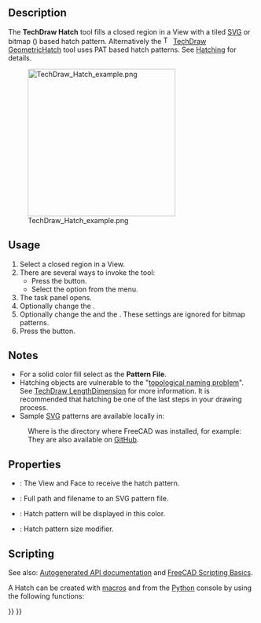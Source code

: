 <languages/>

{{Docnav
|[[TechDraw_LinkDimension|LinkDimension]]
|[[TechDraw_GeometricHatch|GeometricHatch]]
|[[TechDraw_Workbench|TechDraw]]
|IconL=TechDraw_LinkDimension.svg
|IconR=TechDraw_GeometricHatch.svg
|IconC=Workbench_TechDraw.svg
}}

{{GuiCommand
|Name=TechDraw Hatch
|MenuLocation=TechDraw → Hatching → Hatch a Face using Image File
|Workbenches=[[TechDraw_Workbench|TechDraw]]
|SeeAlso=[[TechDraw_GeometricHatch|TechDraw Geometric Hatch]], [[TechDraw_Hatching|TechDraw Hatching]]
}}

==Description==

The '''TechDraw Hatch''' tool fills a closed region in a View with a tiled [[SVG|SVG]] or bitmap ({{Version|0.21}}) based hatch pattern. Alternatively the [[Image:TechDraw_GeometricHatch.svg|16px]] [[TechDraw_GeometricHatch|TechDraw GeometricHatch]] tool uses PAT based hatch patterns. See [[TechDraw_Hatching|Hatching]] for details.

[[Image:TechDraw_Hatch_example.png|300px]]

{{Caption|SVG hatch pattern on a face}}

==Usage==

# Select a closed region in a View.
# There are several ways to invoke the tool:
#* Press the {{Button|[[Image:TechDraw_Hatch.svg|16px]] [[TechDraw_Hatch|TechDraw Hatch]]}} button.
#* Select the {{MenuCommand|TechDraw → Hatching → [[Image:TechDraw_Hatch.svg|16px]] Hatch a Face using Image File}} option from the menu.
# The {{MenuCommand|Apply Hatch to Face}} task panel opens.
# Optionally change the {{MenuCommand|Pattern File}}.
# Optionally change the {{MenuCommand|Pattern Scale}} and the {{MenuCommand|Line Color}}. These settings are ignored for bitmap patterns.
# Press the {{Button|OK}} button.

== Notes ==

* For a solid color fill select {{FileName|solid.svg}} as the '''Pattern File'''.
* Hatching objects are vulnerable to the "[[Topological_naming_problem|topological naming problem]]". See [[TechDraw_LengthDimension|TechDraw LengthDimension]] for more information. It is recommended that hatching be one of the last steps in your drawing process.
* Sample [[SVG|SVG]] patterns are available locally in:
: {{Code|code=
$INSTALL_DIR/data/Mod/TechDraw/Patterns
}}
: Where {{incode|$INSTALL_DIR}} is the directory where FreeCAD was installed, for example:
: {{Code|code=
/usr/share/freecad/data/Mod/TechDraw/Patterns
}}
: They are also available on [https://github.com/FreeCAD/FreeCAD/tree/master/src/Mod/TechDraw/Patterns GitHub].

==Properties==

* {{PropertyData|Source}}: The View and Face to receive the hatch pattern.
* {{PropertyData|Hatch Pattern}}: Full path and filename to an SVG pattern file.
* {{PropertyView|Hatch Color}}: Hatch pattern will be displayed in this color.
* {{PropertyView|Hatch Scale}}: Hatch pattern size modifier.

==Scripting==

See also: [https://freecad.github.io/SourceDoc/ Autogenerated API documentation] and [[FreeCAD_Scripting_Basics|FreeCAD Scripting Basics]].

A Hatch can be created with [[Macros|macros]] and from the [[Python|Python]] console by using the following functions:

{{Code|code=
hatch = FreeCAD.ActiveDocument.addObject("TechDraw::DrawHatch", "Hatch")
hatch.Source = (view1, ["Face0"])
hatch.HatchPattern = hatchFileSpec
page.addView(hatch)
}}


{{Docnav
|[[TechDraw_LinkDimension|LinkDimension]]
|[[TechDraw_GeometricHatch|GeometricHatch]]
|[[TechDraw_Workbench|TechDraw]]
|IconL=TechDraw_LinkDimension.svg
|IconR=TechDraw_GeometricHatch.svg
|IconC=Workbench_TechDraw.svg
}}

{{TechDraw_Tools_navi{{#translation:}}}}
{{Userdocnavi{{#translation:}}}}